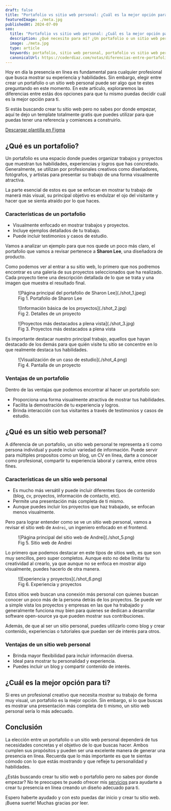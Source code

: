 ```yaml
---
draft: false
title: "Portafolio vs sitio web personal: ¿Cuál es la mejor opción para ti?"
featuredImage: ./meta.jpg
publishedAt: 2024-07-09
seo:
  title: "Portafolio vs sitio web personal: ¿Cuál es la mejor opción para ti?"
  description: ¿Qué necesito para mí? ¿Un portafolio o un sitio web personal? Descubre las claves y diferencias entre estas dos opciones y elige el que mejor se adapte a tus objetivos.
  image: ./meta.jpg
  type: article
  keywords: portafolio, sitio web personal, portafolio vs sitio web personal, portfolio, ventajas de un portafolio, ventajas de un sitio web personal, diferencias entre portafolio y sitio web personal, que es un portafolio, que es un sitio web personal, portafolio en linea
  canonicalUrl: https://coderdiaz.com/notas/diferencias-entre-portafolio-y-sitio-web-personal
---
```


Hoy en día la presencia en línea es fundamental para cualquier profesional que busca mostrar su experiencia y habilidades. Sin embargo, elegir entre crear un portafolio o un sitio web personal puede ser algo que te estes preguntando en este momento. En este artículo, exploraremos las diferencias entre estás dos opciones para que tu mismo puedas decidir cuál es la mejor opción para ti.

<Callout>
  <p>Si estás buscando crear tu sitio web pero no sabes por donde empezar, aquí te dejo un template totalmente gratis que puedes utilizar para que puedas tener una referencia y comiences a construirlo.</p>
  <a href="https://www.figma.com/community/file/1392320620675687904/simple-personal-portfolio-for-personal-use" rel="noreferrer" class="bg-accent-1000 flex items-center justify-center w-full md:w-max px-4 py-2 rounded-lg text-accent-100">Descargar plantilla en Figma</a>
</Callout>

## ¿Qué es un portafolio?

Un portafolio es una espacio donde puedes organizar trabajos y proyectos que muestran tus habilidades, experiencias y logros que has concretado. Generalmente, se utilizan por profesionales creativos como diseñadores, fotógrafos, y artistas para presentar su trabajo de una forma visualmente atractiva.

La parte esencial de estos es que se enfocan en mostrar tu trabajo de manerá más visual, su principal objetivo es endulzar el ojo del visitante y hacer que se sienta atraído por lo que haces.

### Características de un portafolio

- Visualmente enfocado en mostrar trabajos y proyectos.
- Incluye ejemplos detallados de tu trabajo.
- Puede incluir testimonios y casos de estudio.

Vamos a analizar un ejemplo para que nos quede un poco más claro, el portafolio que vamos a revisar pertenece a **Sharon Lee**, una diseñadora de producto.

Como podemos ver al entrar a su sitio web, lo primero que nos podremos encontrar es una galeria de sus proyectos seleccionados que ha realizado. Cada proyecto tiene una descripción detallada de lo que se trata y una imagen que muestra el resultado final.

<figure class="flex flex-col gap-4 not-prose md:-mx-10 my-6 md:mt-12">
  <div class="relative">
    ![Página principal del portafolio de Sharon Lee](./shot_1.jpeg)
  </div>
  <figcaption class="block font-medim text-sm text-tones-500 text-center w-full">
    Fig 1. Portafolio de Sharon Lee
  </figcaption>
</figure>

<div class="flex flex-col gap-4 not-prose md:-mx-10 my-6 md:my-12">
  <div class="grid md:grid-cols-2 gap-4">
    <figure class="flex flex-col gap-4">
      <div class="relative">
        ![Información básica de los proyectos](./shot_2.jpg)
      </div>
      <figcaption class="block font-medim text-sm text-tones-500 text-center w-full">
        Fig 2. Detalles de un proyecto
      </figcaption>
    </figure>
    <figure class="flex flex-col gap-4">
      <div class="relative">
        ![Proyectos más destacados a plena vista](./shot_3.jpg)
      </div>
      <figcaption class="block font-medim text-sm text-tones-500 text-center w-full">
        Fig 3. Proyectos más destacados a plena vista
      </figcaption>
    </figure>
  </div>
</div>

Es importante destacar nuestro principal trabajo, aquellos que hayan destacado de los demás para que quién visite tu sitio se concentre en lo que realmente destaca tus habilidades.

<figure class="flex flex-col gap-4 not-prose md:-mx-10 my-6 md:mt-12">
  <div class="relative">
    ![Visualización de un caso de estudio](./shot_4.png)
  </div>
  <figcaption class="block font-medim text-sm text-tones-500 text-center w-full">
    Fig 4. Pantalla de un proyecto
  </figcaption>
</figure>

### Ventajas de un portafolio

Dentro de las ventajas que podemos encontrar al hacer un portafolio son:
- Proporciona una forma visualmente atractiva de mostrar tus habilidades.
- Facilita la demostración de tu experiencia y logros.
- Brinda interacción con tus visitantes a través de testimonios y casos de estudio.

<Separator />

## ¿Qué es un sitio web personal?

A diferencia de un portafolio, un sitio web personal te representa a ti como persona individual y puede incluir variedad de información. Puede servir para múltiples propositos como un blog, un CV en línea, darte a conocer como profesional, compartir tu experiencia laboral y carrera, entre otros fínes.

### Características de un sitio web personal
- Es mucho más versátil y puede incluir diferentes tipos de contenido (blog, cv, proyectos, información de contacto, etc).
- Permite una presentación más completa de ti mismo.
- Aunque puedes incluir los proyectos que haz trabajado, se enfocan menos visualmente.

Pero para lograr entender como se ve un sitio web personal, vamos a revisar el sitio web de `Andrei`, un ingeniero enfocado en el frontend.

<figure class="flex flex-col gap-4 not-prose md:-mx-10 my-6 md:mt-12">
  <div class="relative">
    ![Página principal del sitio web de Andrei](./shot_5.png)
  </div>
  <figcaption class="block font-medim text-sm text-tones-500 text-center w-full">
    Fig 5. Sitio web de Andrei
  </figcaption>
</figure>

Lo primero que podemos destacar en este tipos de sitios web, es que son muy sencillos, pero super completos. Aunque esto no debe limitar tu creatividad al crearlo, ya que aunque no se enfoca en mostrar algo visualmente, puedes hacerlo de otra manera.

<figure class="flex flex-col gap-4 not-prose md:-mx-10 my-6 md:mt-12">
  <div class="relative">
    ![Experiencia y proyectos](./shot_6.png)
  </div>
  <figcaption class="block font-medim text-sm text-tones-500 text-center w-full">
    Fig 6. Experiencia y proyectos
  </figcaption>
</figure>

Estos sitios web buscan una conexión más personal con quienes buscan conocer un poco más de la persona detrás de los proyectos. Se puede ver a simple vista los proyectos y empresas en las que ha trabajado y generalmente funciona muy bien para quienes se dedican a desarrollar software open-source ya que pueden mostrar sus contribuciones.

Además, de que al ser un sitio personal, puedes utilizarlo como blog y crear contenido, experiencias o tutoriales que puedan ser de interés para otros.

### Ventajas de un sitio web personal
- Brinda mayor flexibilidad para incluir información diversa.
- Ideal para mostrar tu personalidad y experiencia.
- Puedes incluir un blog y compartir contenido de interés.

<Separator />

## ¿Cuál es la mejor opción para ti?

Si eres un profesional creativo que necesita mostrar su trabajo de forma muy visual, un portafolio es la mejor opción. Sin embargo, si lo que buscas es mostrar una presentación más completa de ti mismo, un sitio web personal sería lo más adecuado.

## Conclusión

La elección entre un portafolio o un sitio web personal dependerá de tus necesidades concretas y el objetivo de lo que buscas hacer. Ambos cumplen sus propósitos y pueden ser una excelente manera de generar una presencia en línea. Recuerda que lo más importante es que te sientas cómodo con lo que estás mostrando y que refleje tu personalidad y habilidades.

¿Estás buscando crear tu sitio web o portafolio pero no sabes por donde empezar? No te preocupes te puedo ofrecer mis [servicios](/servicios/) para ayudarte a crear tu presencia en línea creando un diseño adecuado para ti.

Espero haberte ayudado y con esto puedas dar inicio y crear tu sitio web. ¡Buena suerte! Muchas gracias por leer.